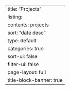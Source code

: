 ---
title: "Projects"
listing: 
    contents: projects
    sort: "date desc"
    type: default
    categories: true
    sort-ui: false
    filter-ui: false
page-layout: full
title-block-banner: true
---
